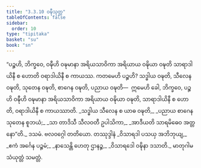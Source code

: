 ```yaml
---
title: "3.3.10 ဝဍ္ဎီသုတ္တ"
tableOfContents: false
sidebar:
  order: 10
type: "tipitaka"
basket: "su"
book: "sn"
---
```



<DynamicBreadcrumb />

<Division number="313" book="sn" e="ch" v="18" p="325">

<Paragraph number="1318" book="sn">
“ပဉ္စဟိ, ဘိက္ခဝေ, ဝဍ္ဎီဟိ ဝဍ္ဎမာနာ အရိယသာဝိကာ အရိယာယ ဝဍ္ဎိယာ ဝဍ္ဎတိ သာရာဒါယိနီ စ ဟောတိ ဝရာဒါယိနီ စ ကာယဿ. ကတမေဟိ ပဉ္စဟိ? သဒ္ဓါယ ဝဍ္ဎတိ, သီလေန ဝဍ္ဎတိ, သုတေန ဝဍ္ဎတိ, စာဂေန ဝဍ္ဎတိ, ပညာယ ဝဍ္ဎတိ—  ဣမေဟိ ခေါ, ဘိက္ခဝေ, ပဉ္စဟိ ဝဍ္ဎီဟိ ဝဍ္ဎမာနာ အရိယသာဝိကာ အရိယာယ ဝဍ္ဎိယာ ဝဍ္ဎတိ, သာရာဒါယိနီ စ ဟောတိ, ဝရာဒါယိနီ စ ကာယဿာတိ.
</Paragraph>

<Paragraph number="1319" type="verses" book="sn">
_သဒ္ဓါယ သီလေန စ ယာဓ ဝဍ္ဎတိ,_  
_ပညာယ စာဂေန သုတေန စူဘယံ;_  
_သာ တာဒိသီ သီလဝတီ ဥပါသိကာ,_  
_အာဒီယတိ သာရမိဓေဝ အတ္တနော”တိ._  


</Paragraph>
</Division>

<Paragraph number="1320" type="center" book="sn">
ဒသမံ.



</Paragraph>

<Paragraph number="1321" type="center" book="sn">
ဗလဝဂ္ဂေါ တတိယော.



</Paragraph>

<Paragraph number="1322" type="center" book="sn">
တဿုဒ္ဒါနံ


</Paragraph>

<Paragraph number="1323" type="verses" book="sn">
_ဝိသာရဒါ ပသယှ အဘိဘုယျ,_  
_ဧကံ အင်္ဂေန ပဉ္စမံ;_  
_နာသေန္တိ ဟေတု ဌာနဉ္စ,_  
_ဝိသာရဒေါ ဝဍ္ဎိနာ ဒသာတိ._  


</Paragraph>

<Paragraph number="1324" type="center" book="sn">
မာတုဂါမသံယုတ္တံ သမတ္တံ.
</Paragraph>